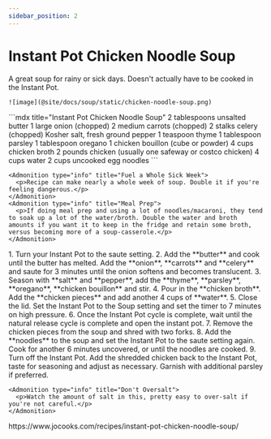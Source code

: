 ```yaml
---
sidebar_position: 2
---
```



# Instant Pot Chicken Noodle Soup

<Tabs>
  <TabItem value="photos" label="Photos" default>
    A great soup for rainy or sick days. Doesn't actually have to be cooked in the Instant Pot.

    ![image](@site/docs/soup/static/chicken-noodle-soup.png)
  </TabItem>

  <TabItem value="ingredients" label="Ingredients">
    ```mdx title="Instant Pot Chicken Noodle Soup"
    2 tablespoons unsalted butter
    1 large onion (chopped)
    2 medium carrots (chopped)
    2 stalks celery (chopped)
    Kosher salt, fresh ground pepper
    1 teaspoon thyme
    1 tablespoon parsley
    1 tablespoon oregano
    1 chicken bouillon (cube or powder)
    4 cups chicken broth
    2 pounds chicken (usually one safeway or costco chicken)
    4 cups water
    2 cups uncooked egg noodles
    ```

    <Admonition type="info" title="Fuel a Whole Sick Week">
      <p>Recipe can make nearly a whole week of soup. Double it if you're feeling dangerous.</p>
    </Admonition>
    <Admonition type="info" title="Meal Prep">
      <p>If doing meal prep and using a lot of noodles/macaroni, they tend to soak up a lot of the water/broth. Double the water and broth amounts if you want it to keep in the fridge and retain some broth, versus becoming more of a soup-casserole.</p>
    </Admonition>
  </TabItem>

  <TabItem value="instructions" label="Instructions">
    1. Turn your Instant Pot to the saute setting.
    2. Add the **butter** and cook until the butter has melted. Add the **onion**, **carrots** and **celery** and saute for 3 minutes until the onion softens and becomes translucent.
    3. Season with **salt** and **pepper**, add the **thyme**, **parsley**, **oregano**, **chicken bouillon** and stir.
    4. Pour in the **chicken broth**. Add the **chicken pieces** and add another 4 cups of **water**. 
    5. Close the lid. Set the Instant Pot to the Soup setting and set the timer to 7 minutes on high pressure.
    6. Once the Instant Pot cycle is complete, wait until the natural release cycle is complete and open the instant pot.
    7. Remove the chicken pieces from the soup and shred with two forks.
    8. Add the **noodles** to the soup and set the Instant Pot to the saute setting again. Cook for another 6 minutes uncovered, or until the noodles are cooked. 
    9. Turn off the Instant Pot. Add the shredded chicken back to the Instant Pot, taste for seasoning and adjust as necessary. Garnish with additional parsley if preferred.
    
    <Admonition type="info" title="Don't Oversalt">
      <p>Watch the amount of salt in this, pretty easy to over-salt if you're not careful.</p>
    </Admonition>
  </TabItem>

  <TabItem value="references" label="References">
    https://www.jocooks.com/recipes/instant-pot-chicken-noodle-soup/
  </TabItem>
</Tabs>

